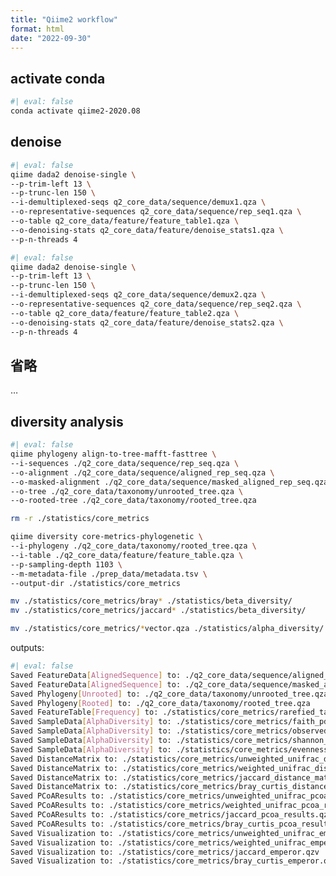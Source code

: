 ```yaml
---
title: "Qiime2 workflow"
format: html
date: "2022-09-30"
---
```


## activate conda

```bash
#| eval: false
conda activate qiime2-2020.08
```

## denoise

```bash
#| eval: false
qiime dada2 denoise-single \
--p-trim-left 13 \
--p-trunc-len 150 \
--i-demultiplexed-seqs q2_core_data/sequence/demux1.qza \
--o-representative-sequences q2_core_data/sequence/rep_seq1.qza \
--o-table q2_core_data/feature/feature_table1.qza \
--o-denoising-stats q2_core_data/feature/denoise_stats1.qza \
--p-n-threads 4
```

```bash
#| eval: false
qiime dada2 denoise-single \
--p-trim-left 13 \
--p-trunc-len 150 \
--i-demultiplexed-seqs q2_core_data/sequence/demux2.qza \
--o-representative-sequences q2_core_data/sequence/rep_seq2.qza \
--o-table q2_core_data/feature/feature_table2.qza \
--o-denoising-stats q2_core_data/feature/denoise_stats2.qza \
--p-n-threads 4
```

## 省略

...

## diversity analysis

```bash
#| eval: false
qiime phylogeny align-to-tree-mafft-fasttree \
--i-sequences ./q2_core_data/sequence/rep_seq.qza \
--o-alignment ./q2_core_data/sequence/aligned_rep_seq.qza \
--o-masked-alignment ./q2_core_data/sequence/masked_aligned_rep_seq.qza \
--o-tree ./q2_core_data/taxonomy/unrooted_tree.qza \
--o-rooted-tree ./q2_core_data/taxonomy/rooted_tree.qza

rm -r ./statistics/core_metrics

qiime diversity core-metrics-phylogenetic \
--i-phylogeny ./q2_core_data/taxonomy/rooted_tree.qza \
--i-table ./q2_core_data/feature/feature_table.qza \
--p-sampling-depth 1103 \
--m-metadata-file ./prep_data/metadata.tsv \
--output-dir ./statistics/core_metrics

mv ./statistics/core_metrics/bray* ./statistics/beta_diversity/
mv ./statistics/core_metrics/jaccard* ./statistics/beta_diversity/

mv ./statistics/core_metrics/*vector.qza ./statistics/alpha_diversity/
```

outputs:

```bash
#| eval: false
Saved FeatureData[AlignedSequence] to: ./q2_core_data/sequence/aligned_rep_seq.qza
Saved FeatureData[AlignedSequence] to: ./q2_core_data/sequence/masked_aligned_rep_seq.qza
Saved Phylogeny[Unrooted] to: ./q2_core_data/taxonomy/unrooted_tree.qza
Saved Phylogeny[Rooted] to: ./q2_core_data/taxonomy/rooted_tree.qza
Saved FeatureTable[Frequency] to: ./statistics/core_metrics/rarefied_table.qza
Saved SampleData[AlphaDiversity] to: ./statistics/core_metrics/faith_pd_vector.qza
Saved SampleData[AlphaDiversity] to: ./statistics/core_metrics/observed_features_vector.qza
Saved SampleData[AlphaDiversity] to: ./statistics/core_metrics/shannon_vector.qza
Saved SampleData[AlphaDiversity] to: ./statistics/core_metrics/evenness_vector.qza
Saved DistanceMatrix to: ./statistics/core_metrics/unweighted_unifrac_distance_matrix.qza
Saved DistanceMatrix to: ./statistics/core_metrics/weighted_unifrac_distance_matrix.qza
Saved DistanceMatrix to: ./statistics/core_metrics/jaccard_distance_matrix.qza
Saved DistanceMatrix to: ./statistics/core_metrics/bray_curtis_distance_matrix.qza
Saved PCoAResults to: ./statistics/core_metrics/unweighted_unifrac_pcoa_results.qza
Saved PCoAResults to: ./statistics/core_metrics/weighted_unifrac_pcoa_results.qza
Saved PCoAResults to: ./statistics/core_metrics/jaccard_pcoa_results.qza
Saved PCoAResults to: ./statistics/core_metrics/bray_curtis_pcoa_results.qza
Saved Visualization to: ./statistics/core_metrics/unweighted_unifrac_emperor.qzv
Saved Visualization to: ./statistics/core_metrics/weighted_unifrac_emperor.qzv
Saved Visualization to: ./statistics/core_metrics/jaccard_emperor.qzv
Saved Visualization to: ./statistics/core_metrics/bray_curtis_emperor.qzv
```

